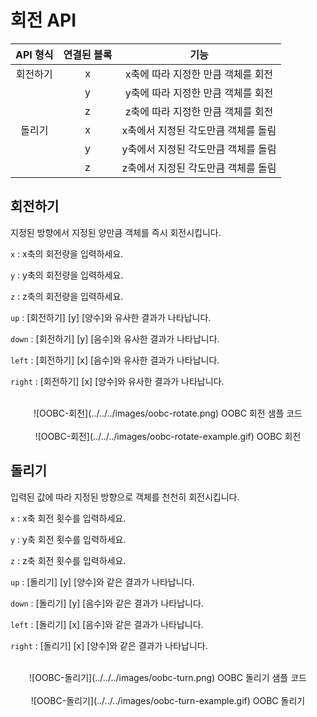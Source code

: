 # 회전 API

| API 형식 | 연결된 블록 |                기능                 |
| :------: | :---------: | :---------------------------------: |
| 회전하기 |      x      | x축에 따라 지정한 만큼 객체를 회전  |
|          |      y      | y축에 따라 지정한 만큼 객체를 회전  |
|          |      z      | z축에 따라 지정한 만큼 객체를 회전  |
|  돌리기  |      x      | x축에서 지정된 각도만큼 객체를 돌림 |
|          |      y      | y축에서 지정된 각도만큼 객체를 돌림 |
|          |      z      | z축에서 지정된 각도만큼 객체를 돌림 |

## 회전하기

지정된 방향에서 지정된 양만큼 객체를 즉시 회전시킵니다.

`x` : x축의 회전량을 입력하세요.

`y` : y축의 회전량을 입력하세요.

`z` : z축의 회전량을 입력하세요.

`up` : [회전하기] [y] [양수]와 유사한 결과가 나타납니다.

`down` : [회전하기] [y] [음수]와 유사한 결과가 나타납니다.

`left` : [회전하기] [x] [음수]와 유사한 결과가 나타납니다.

`right` : [회전하기] [x] [양수]와 유사한 결과가 나타납니다.

<br />
<center>
  ![OOBC-회전](../../../images/oobc-rotate.png) OOBC 회전 샘플 코드
</center>

<br />
<center>![OOBC-회전](../../../images/oobc-rotate-example.gif) OOBC 회전</center>

## 돌리기

입력된 값에 따라 지정된 방향으로 객체를 천천히 회전시킵니다.

`x` : x축 회전 횟수를 입력하세요.

`y` : y축 회전 횟수를 입력하세요.

`z` : z축 회전 횟수를 입력하세요.

`up` : [돌리기] [y] [양수]와 같은 결과가 나타납니다.

`down` : [돌리기] [y] [음수]와 같은 결과가 나타납니다.

`left` : [돌리기] [x] [음수]와 같은 결과가 나타납니다.

`right` : [돌리기] [x] [양수]와 같은 결과가 나타납니다.

<br />
<center>
  ![OOBC-돌리기](../../../images/oobc-turn.png) OOBC 돌리기 샘플 코드
</center>

<br />
<center>
  ![OOBC-돌리기](../../../images/oobc-turn-example.gif) OOBC 돌리기
</center>
